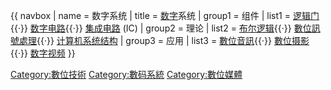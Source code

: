 <noinclude>
{{noteTA
|1 = zh-hans:视频; zh-hant:視訊; zh-tw: 影像;
|2 = zh-hans:数字; zh-hant:數碼; zh-tw: 數位;
}}
</noinclude>{{ navbox
| name   = 数字系统
| title  = [[数码|数字]]系统
| group1 = 组件
| list1  = [[逻辑门]]{{·}} [[数字电路]]{{·}} [[集成电路]] (IC)
| group2 = 理论
| list2  = [[布尔逻辑]]{{·}} [[數位訊號處理]]{{·}} [[计算机系统结构]]
| group3 = 应用
| list3  = [[數位音訊]]{{·}} [[數位摄影]]{{·}} [[数字视频]]
}}<noinclude>
[[Category:數位技術]]
[[Category:數码系統]]
[[Category:數位媒體]]
</noinclude>